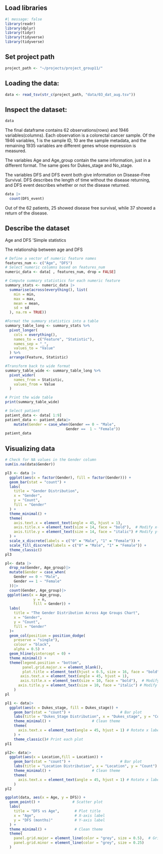 ## Load libraries

```r
#| message: false
library(readr)
library(dplyr)
library(tidyr)
library(tidyverse)
library(tidyverse)
```

## Set project path

```r
project_path <- "~/projects/project_group11/"
```

## Loading the data:

```r
data <- read_tsv(str_c(project_path, "data/03_dat_aug.tsv"))
```

## Inspect the dataset:

```r
data
```

The final dataframe contains 62 observations(rows) and 1946 variables(columns). Each observation is a colorectal cancer sample. Of the 1946 variables, 1 is the sample ID, 10 are the sample metadata, and the remaining 1935 variables are different genes whose expression is measured.

The variables Age and Age_group contain the same information, just in a different format. The same goes for Dukes_stage and No_stage.

The variables DFS and DFS event both give information on Disease-Free Survival. DFS describes the length of time without the disease returning, and DFS event describes whether or not the disease returned.

```r
data |>
  count(DFS_event)
```

Out of the 62 patients, 25 showed disease free survival, while 37 showed a return of the disease.

## Describe the dataset

Age and DFS 'Simple statistics

The relationship between age and DFS

```r
# Define a vector of numeric feature names
features_num <- c("Age", "DFS")
# Select numeric columns based on features_num
numeric_data <- data[ , features_num, drop = FALSE]

# Compute summary statistics for each numeric feature
summary_stats <- numeric_data |>
  summarise(across(everything(), list(
    min = min,
    max = max,
    mean = mean,
    sd = sd
  ), na.rm = TRUE))

#Format the summary statistics into a table
summary_table_long <- summary_stats %>%
  pivot_longer(
    cols = everything(),
    names_to = c("Feature", "Statistic"),
    names_sep = "_",
    values_to = "Value"
  ) %>%
  arrange(Feature, Statistic)

#Transform back to wide format
summary_table_wide <- summary_table_long %>%
  pivot_wider(
    names_from = Statistic,
    values_from = Value
  )

# Print the wide table
print(summary_table_wide)
```

```r
# Select patient 
patient_data <- data[ 1:9]
patient_data <- patient_data|>
    mutate(Gender = case_when(Gender == 0 ~ "Male",
                            Gender ==  1 ~ "Female"))
patient_data
```

## Visualizing data

```r
# Check for NA values in the Gender column
sum(is.na(data$Gender))
```

```r
pl3 <- data |>
  ggplot(aes(x = factor(Gender), fill = factor(Gender))) + 
  geom_bar(stat = "count") +
  labs(
    title = "Gender Distribution", 
    x = "Gender", 
    y = "Count", 
    fill = "Gender"
  ) +
  theme_minimal() +
  theme(
    axis.text.x = element_text(angle = 45, hjust = 1), 
    axis.title.x = element_text(size = 14, face = "bold"),  # Modify x-axis title font size and make it bold
    axis.title.y = element_text(size = 14, face = "italic") # Modify y-axis title font size and make it italic
  ) +
  scale_x_discrete(labels = c("0" = "Male", "1" = "Female")) + 
  scale_fill_discrete(labels = c("0" = "Male", "1" = "Female")) +
  theme_classic()
pl3
```

```r
pl<- data |>
  drop_na(Gender, Age_group)|>
  mutate(Gender = case_when(
    Gender == 0 ~ "Male",
    Gender == 1 ~ "Female"
  ))|>
  count(Gender, Age_group)|>
 ggplot(aes(x = Age_group,
             y = n,
             fill = Gender)) +
  labs(
    title = "The Gender Distribution Across Age Groups Chart", 
    x = "Gender", 
    y = "Count", 
    fill = "Gender"
  )+
  geom_col(position = position_dodge(
    preserve = "single"),
    colour = "black",
    alpha = 0.5) +
  geom_hline(yintercept = 0) +
  theme_minimal() +
  theme(legend.position = "bottom",
        panel.grid.major.x = element_blank(),
        plot.title = element_text(hjust = 0.5, size = 16, face = "bold"),
       axis.text.x = element_text(angle = 45, hjust = 1), 
       axis.title.x = element_text(size = 10, face = "bold"),  # Modify x-axis title font size and make it bold
      axis.title.y = element_text(size = 10, face = "italic") # Modify y-axis title font size and make it italic
    )
pl
```

```r
pl1 <- data|>
  ggplot(aes(x = Dukes_stage, fill = Dukes_stage)) +
    geom_bar(stat = "count") +                       # Bar plot
    labs(title = "Dukes_Stage Distribution", x = "Dukes_stage", y = "Count") + # Labels
    theme_minimal() +                   # Clean theme
    theme(
      axis.text.x = element_text(angle = 45, hjust = 1) # Rotate x labels for better readability
    ) +
    theme_classic()# Print each plot
pl1
```

```r
pl2<- data|>
  ggplot(aes(x = Location,fill = Location)) +
    geom_bar(stat = "count") +                       # Bar plot
    labs(title = "Location Distribution", x = "Location", y = "Count") + # Labels
    theme_minimal() +                   # Clean theme
    theme(
      axis.text.x = element_text(angle = 45, hjust = 1) # Rotate x labels for better readability
    ) 
pl2
```

```r
ggplot(data, aes(x = Age, y = DFS)) +
  geom_point() +               # Scatter plot
  labs(
    title = "DFS vs Age",       # Plot title
    x = "Age",                  # X-axis label
    y = "DFS (months)"          # Y-axis label
  ) +
  theme_minimal() +             # Clean theme
  theme(
    panel.grid.major = element_line(color = "grey", size = 0.5),  # Grid lines
    panel.grid.minor = element_line(color = "grey", size = 0.25)
  )
```
